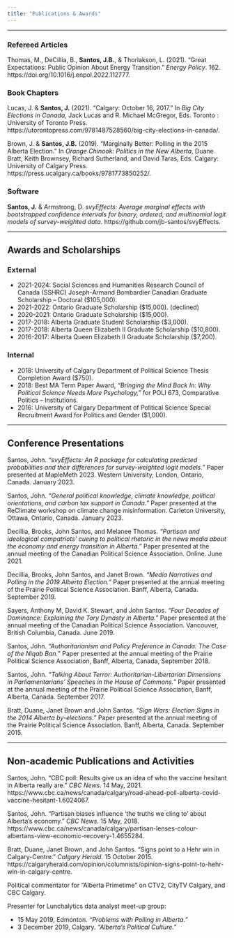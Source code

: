 ---
title: "Publications & Awards"
---


--------------------------------------------------------------------------------


### Refereed Articles


Thomas, M., DeCillia, B., **Santos, J.B.**, & Thorlakson, L. (2021). “Great Expectations: Public Opinion About Energy Transition.” *Energy Policy*. 162. https://doi.org/10.1016/j.enpol.2022.112777.


### Book Chapters


Lucas, J. & **Santos, J.** (2021). “Calgary: October 16, 2017.” In *Big City Elections in Canada*, Jack Lucas and R. Michael McGregor, Eds. Toronto : University of Toronto Press. https://utorontopress.com/9781487528560/big-city-elections-in-canada/.

Brown, J. & **Santos, J.B.** (2019). “Marginally Better: Polling in the 2015 Alberta Election.” In *Orange Chinook: Politics in the New Alberta*, Duane Bratt, Keith Brownsey, Richard Sutherland, and David Taras, Eds. Calgary: University of Calgary Press. https://press.ucalgary.ca/books/9781773850252/.


### Software


**Santos, J.** & Armstrong, D. *svyEffects: Average marginal effects with bootstrapped confidence intervals for binary, ordered, and multinomial logit models of survey-weighted data*. https://github.com/jb-santos/svyEffects. 


--------------------------------------------------------------------------------


## Awards and Scholarships


### External

- 2021-2024: Social Sciences and Humanities Research Council of Canada (SSHRC) Joseph-Armand Bombardier Canadian Graduate Scholarship – Doctoral ($105,000).
- 2021-2022: Ontario Graduate Scholarship ($15,000). (declined)
- 2020-2021: Ontario Graduate Scholarship ($15,000).
- 2017-2018: Alberta Graduate Student Scholarship ($3,000).
- 2017-2018: Alberta Queen Elizabeth II Graduate Scholarship ($10,800).
- 2016-2017: Alberta Queen Elizabeth II Graduate Scholarship ($7,200).


### Internal

- 2018: University of Calgary Department of Political Science Thesis Completion Award ($750).
- 2018: Best MA Term Paper Award, *“Bringing the Mind Back In: Why Political Science Needs More Psychology,”* for POLI 673, Comparative Politics – Institutions.
- 2016: University of Calgary Department of Political Science Special Recruitment Award for Politics and Gender ($1,000).


--------------------------------------------------------------------------------


## Conference Presentations


Santos, John. *“svyEffects: An R package for calculating predicted probabilities and their differences for survey-weighted logit models.”* Paper presented at MapleMeth 2023. Western University, London, Ontario, Canada. January 2023.

Santos, John. *“General political knowledge, climate knowledge, political orientations, and carbon tax support in Canada.”* Paper presented at the ReClimate workshop on climate change misinformation. Carleton University, Ottawa, Ontario, Canada. January 2023.

Decillia, Brooks, John Santos, and Melanee Thomas. *“Partisan and ideological compatriots’ cueing to political rhetoric in the news media about the economy and energy transition in Alberta.”* Paper presented at the annual meeting of the Canadian Political Science Association. Online. June 2021.

Decillia, Brooks, John Santos, and Janet Brown. *“Media Narratives and Polling in the 2019 Alberta Election.”* Paper presented at the annual meeting of the Prairie Political Science Association. Banff, Alberta, Canada. September 2019.

Sayers, Anthony M, David K. Stewart, and John Santos. *“Four Decades of Dominance: Explaining the Tory Dynasty in Alberta.”* Paper presented at the annual meeting of the Canadian Political Science Association. Vancouver, British Columbia, Canada. June 2019.

Santos, John. *“Authoritarianism and Policy Preference in Canada: The Case of the Niqab Ban.”* Paper presented at the annual meeting of the Prairie Political Science Association, Banff, Alberta, Canada, September 2018.

Santos, John. *“Talking About Terror: Authoritarian-Libertarian Dimensions in Parliamentarians’ Speeches in the House of Commons.”* Paper presented at the annual meeting of the Prairie Political Science Association, Banff, Alberta, Canada. September 2017.

Bratt, Duane, Janet Brown and John Santos. *“Sign Wars: Election Signs in the 2014 Alberta by-elections.”* Paper presented at the annual meeting of the Prairie Political Science Association. Banff, Alberta, Canada. September 2015.



--------------------------------------------------------------------------------


## Non-academic Publications and Activities


Santos, John. “CBC poll: Results give us an idea of who the vaccine hesitant in Alberta really are.”  *CBC News*. 14 May, 2021. https://www.cbc.ca/news/canada/calgary/road-ahead-poll-alberta-covid-vaccine-hesitant-1.6024067.

Santos, John. “Partisan biases influence ‘the truths we cling to’ about Alberta’s economy.” *CBC News*. 15 May, 2018. https://www.cbc.ca/news/canada/calgary/partisan-lenses-colour-albertans-view-economic-recovery-1.4655284.

Bratt, Duane, Janet Brown, and John Santos. “Signs point to a Hehr win in Calgary-Centre.” *Calgary Herald*. 15 October 2015. https://calgaryherald.com/opinion/columnists/opinion-signs-point-to-hehr-win-in-calgary-centre.


Political commentator for “Alberta Primetime” on CTV2, CityTV Calgary, and CBC Calgary.

Presenter for Lunchalytics data analyst meet-up group:

- 15 May 2019, Edmonton. *“Problems with Polling in Alberta.”*
- 3 December 2019, Calgary.  *“Alberta’s Political Culture.”*

